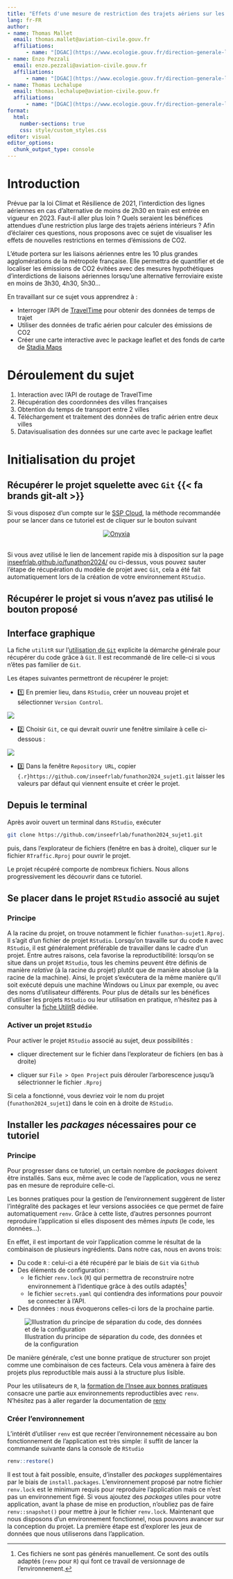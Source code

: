 ```yaml
---
title: "Effets d'une mesure de restriction des trajets aériens sur les émissions de Co2"
lang: fr-FR
author: 
- name: Thomas Mallet
  email: thomas.mallet@aviation-civile.gouv.fr
  affiliations: 
      - name: "[DGAC](https://www.ecologie.gouv.fr/direction-generale-laviation-civile-dgac-0)"
- name: Enzo Pezzali
  email: enzo.pezzali@aviation-civile.gouv.fr
  affiliations: 
      - name: "[DGAC](https://www.ecologie.gouv.fr/direction-generale-laviation-civile-dgac-0)"
- name: Thomas Lechalupe
  email: thomas.lechalupe@aviation-civile.gouv.fr
  affiliations:
      - name: "[DGAC](https://www.ecologie.gouv.fr/direction-generale-laviation-civile-dgac-0)"
format:
  html:
    number-sections: true
    css: style/custom_styles.css
editor: visual
editor_options: 
  chunk_output_type: console
---
```


# Introduction {.unnumbered}

Prévue par la loi Climat et Résilience de 2021, l'interdiction des lignes aériennes en cas d’alternative de moins de 2h30 en train est entrée en vigueur en 2023. Faut-il aller plus loin ? Quels seraient les bénéfices attendues d'une restriction plus large des trajets aériens intérieurs ? Afin d'éclairer ces questions, nous proposons avec ce sujet de visualiser les effets de nouvelles restrictions en termes d'émissions de CO2.

L'étude portera sur les liaisons aériennes entre les 10 plus grandes agglomérations de la métropole française. Elle permettra de quantifier et de localiser les émissions de CO2 évitées avec des mesures hypothétiques d'interdictions de liaisons aériennes lorsqu'une alternative ferroviaire existe en moins de 3h30, 4h30, 5h30...

En travaillant sur ce sujet vous apprendrez à :

-   Interroger l'API de [TravelTime](https://traveltime.com/) pour obtenir des données de temps de trajet
-   Utiliser des données de trafic aérien pour calculer des émissions de CO2
-   Créer une carte interactive avec le package leaflet et des fonds de carte de [Stadia Maps](https://stadiamaps.com/)

# Déroulement du sujet

1.  Interaction avec l'API de routage de TravelTime
2.  Récupération des coordonnées des villes françaises
3.  Obtention du temps de transport entre 2 villes
4.  Téléchargement et traitement des données de trafic aérien entre deux villes
5.  Datavisualisation des données sur une carte avec le package leaflet

# Initialisation du projet

## Récupérer le projet squelette avec `Git` {{< fa brands git-alt >}}

Si vous disposez d'un compte sur le [SSP Cloud](https://www.sspcloud.fr/), la méthode recommandée pour se lancer dans ce tutoriel est de cliquer sur le bouton suivant

```{=html}
<center>
<a href="https://datalab.sspcloud.fr/launcher/ide/rstudio?version=1.15.25&autoLaunch=true&networking.user.enabled=true&git.repository=«https%3A%2F%2Fgithub.com%2FInseeFrLab%2Ffunathon2024_sujet1.git»&onyxia.friendlyName=«funathon2024-sujet1»&kubernetes.role=«admin»" target="_blank" rel="noopener"><img src="https://img.shields.io/badge/SSP%20Cloud-Ouvrir_dans_RStudio-blue?logo=rstudio&amp;logoColor=blue" alt="Onyxia"></a>
</center>
<br>
```
Si vous avez utilisé le lien de lancement rapide mis à disposition sur la page [inseefrlab.github.io/funathon2024/](https://inseefrlab.github.io/funathon2024/) ou ci-dessus, vous pouvez sauter l'étape de récupération du modèle de projet avec `Git`, cela a été fait automatiquement lors de la création de votre environnement `RStudio`.

::: {.callout-note collapse="true"}
## Récupérer le projet si vous n'avez pas utilisé le bouton proposé

::: panel-tabset
## Interface graphique

La fiche `utilitR` sur l'[utilisation de `Git`](https://book.utilitr.org/03_Fiches_thematiques/Fiche_git_utilisation.html#recuperer-url) explicite la démarche générale pour récupérer du code grâce à `Git`. Il est recommandé de lire celle-ci si vous n'êtes pas familier de `Git`.

Les étapes suivantes permettront de récupérer le projet:

-   1️⃣ En premier lieu, dans `RStudio`, créer un nouveau projet et sélectionner `Version Control`.

![](https://book.utilitr.org/pics_resized/git/create_project_1.png)

-   2️⃣ Choisir `Git`, ce qui devrait ouvrir une fenêtre similaire à celle ci-dessous :

![](https://book.utilitr.org/pics_resized/git/create_project_2.png)

-   3️⃣ Dans la fenêtre `Repository URL`, copier `{.r}https://github.com/inseefrlab/funathon2024_sujet1.git` laisser les valeurs par défaut qui viennent ensuite et créer le projet.

## Depuis le terminal

Après avoir ouvert un terminal dans `RStudio`, exécuter

``` bash
git clone https://github.com/inseefrlab/funathon2024_sujet1.git
```

puis, dans l'explorateur de fichiers (fenêtre en bas à droite), cliquer sur le fichier `RTraffic.Rproj` pour ouvrir le projet.
:::
:::

Le projet récupéré comporte de nombreux fichiers. Nous allons progressivement les découvrir dans ce tutoriel.

## Se placer dans le projet `RStudio` associé au sujet

### Principe

A la racine du projet, on trouve notamment le fichier `funathon-sujet1.Rproj`. Il s'agit d'un fichier de projet `RStudio`. Lorsqu'on travaille sur du code `R` avec `RStudio`, il est généralement préférable de travailler dans le cadre d'un projet. Entre autres raisons, cela favorise la reproductibilité: lorsqu'on se situe dans un projet `RStudio`, tous les chemins peuvent être définis de manière *relative* (à la racine du projet) plutôt que de manière absolue (à la racine de la machine). Ainsi, le projet s'exécutera de la même manière qu'il soit exécuté depuis une machine Windows ou Linux par exemple, ou avec des noms d'utilisateur différents. Pour plus de détails sur les bénéfices d'utiliser les projets `RStudio` ou leur utilisation en pratique, n'hésitez pas à consulter la [fiche UtilitR](https://book.utilitr.org/03_Fiches_thematiques/Fiche_rprojects.html) dédiée.

### Activer un projet `RStudio`

Pour activer le projet `RStudio` associé au sujet, deux possibilités :

- cliquer directement sur le fichier dans l'explorateur de fichiers (en bas à droite)

- cliquer sur `File > Open Project` puis dérouler l'arborescence jusqu'à sélectrionner le fichier `.Rproj`

Si cela a fonctionné, vous devriez voir le nom du projet (`funathon2024_sujet1`) dans le coin en à droite de `RStudio`.

## Installer les *packages* nécessaires pour ce tutoriel

### Principe

Pour progresser dans ce tutoriel, un certain nombre de *packages* doivent être installés. Sans eux, même avec le code de l'application, vous ne serez pas en mesure de reproduire celle-ci.

Les bonnes pratiques pour la gestion de l'environnement suggèrent de lister l'intégralité des packages et leur versions associées ce que permet de faire automatiquement `renv`. Grâce à cette liste, d'autres personnes pourront reproduire l'application si elles disposent des mêmes *inputs* (le code, les données...).

En effet, il est important de voir l'application comme le résultat de la combinaison de plusieurs ingrédients. Dans notre cas, nous en avons trois:

-   Du code `R` : celui-ci a été récupéré par le biais de `Git` via `Github`
-   Des éléments de configuration :
    -   le fichier `renv.lock` (`R`) qui permettra de reconstruire notre environnement à l'identique grâce à des outils adaptés[^1]
    -   le fichier `secrets.yaml` qui contiendra des informations pour pouvoir se connecter à l'API.
-   Des données : nous évoquerons celles-ci lors de la prochaine partie.

[^1]: Ces fichiers ne sont pas générés manuellement. Ce sont des outils adaptés (`renv` pour `R`) qui font ce travail de versionnage de l'environnement.

![Illustration du principe de séparation du code, des données et de la configuration](img/environment.png)

De manière générale, c'est une bonne pratique de structurer son projet comme une combinaison de ces facteurs. Cela vous amènera à faire des projets plus reproductible mais aussi à la structure plus lisible.

Pour les utilisateurs de `R`, la [formation de l'Insee aux bonnes pratiques](https://inseefrlab.github.io/formation-bonnes-pratiques-git-R/) consacre une partie aux environnements reproductibles avec `renv`. N'hésitez pas à aller regarder la documentation de [renv](https://rstudio.github.io/renv/articles/renv.html)

### Créer l'environnement

L'intérêt d'utiliser `renv` est que recréer l'environnement nécessaire au bon fonctionnement de l'application est très simple: il suffit de lancer la commande suivante dans la console de `RStudio`

``` r
renv::restore()
```

Il est tout à fait possible, ensuite, d'installer des *packages* supplémentaires par le biais de `install.packages`. L'environnement proposé par notre fichier `renv.lock` est le minimum requis pour reproduire l'application mais ce n'est pas un environnement figé. Si vous ajoutez des *packages* utiles pour votre application, avant la phase de mise en production, n'oubliez pas de faire `renv::snapshot()` pour mettre à jour le fichier `renv.lock`. Maintenant que nous disposons d'un environnement fonctionnel, nous pouvons avancer sur la conception du projet. La première étape est d'explorer les jeux de données que nous utiliserons dans l'application.
